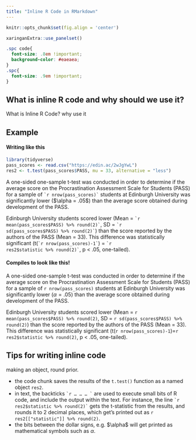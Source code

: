 ```yaml
---
title: "Inline R Code in RMarkdown"
---
```


```r
knitr::opts_chunk$set(fig.align = 'center')
```

```r
xaringanExtra::use_panelset()
```

```css
.spc code{
  font-size: .8em !important;
  background-color: #eaeaea;
}
.spc{
  font-size: .9em !important;
}
```

## What is inline R code and why should we use it?

What is Inline R Code?
why use it

## Example


::: {.panelset}

::: {.panel}
#### Writing like this 

```r
library(tidyverse)
pass_scores <- read.csv("https://edin.ac/2wJgYwL") 
res2 <- t.test(pass_scores$PASS, mu = 33, alternative = "less")
```

<div class="spc">
A one-sided one-sample t-test was conducted in order to determine if the average score on the Procrastination Assessment Scale for Students (PASS) for a sample of <code>&grave;r nrow(pass_scores)&grave;</code> students at Edinburgh University was significantly lower (\$\\alpha = .05\$) than the average score obtained during development of the PASS. 

Edinburgh University students scored lower (Mean = <code>&grave;r mean(pass_scores\$PASS) %>% round(2)&grave;</code>, SD = <code>&grave;r sd(pass_scores\$PASS) %>% round(2)&grave;</code>) than the score reported by the authors of the PASS (Mean = 33). This difference was statistically significant (t(<code>&grave;r nrow(pass_scores)-1&grave;</code>) = <code>&grave;r res2$statistic %>% round(2)&grave;</code>, p < .05, one-tailed).  
</div>

:::

::: {.panel}
#### Compiles to look like this!  

A one-sided one-sample t-test was conducted in order to determine if the average score on the Procrastination Assessment Scale for Students (PASS) for a sample of `r nrow(pass_scores)` students at Edinburgh University was significantly lower ($\alpha = .05$) than the average score obtained during development of the PASS. 

Edinburgh University students scored lower (Mean = `r mean(pass_scores$PASS) %>% round(2)`, SD = `r sd(pass_scores$PASS) %>% round(2)`) than the score reported by the authors of the PASS (Mean = 33). This difference was statistically significant (t(`r nrow(pass_scores)-1`)=`r res2$statistic %>% round(2)`, p < .05, one-tailed).  

:::

:::


## Tips for writing inline code

making an object, round prior.

  - the code chunk saves the results of the `t.test()` function as a named object `res2`.
  - in text, the backticks <code>&grave;r ... ... ... &grave;</code> are used to execute small bits of R code, and include the output within the text. For instance, the line <code>&grave;r res2\$statistic %>% round(2)&grave;</code> gets the t-statistic from the results, and rounds it to 2 decimal places, which get's printed out as `r res2[["statistic"]] %>% round(2)`. 
  - the bits between the dollar signs, e.g. \$\\alpha\$ will get printed as mathematical symbols such as $\alpha$. 


